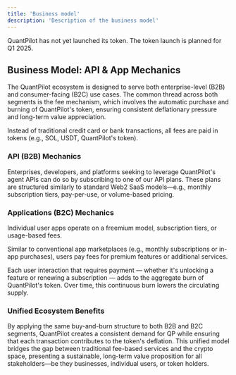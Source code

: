 ```yaml
---
title: 'Business model'
description: 'Description of the business model'
---
```


<Warning>
  QuantPilot has not yet launched its token. The token launch is planned for Q1 2025.
</Warning>

## Business Model: API & App Mechanics

The QuantPilot ecosystem is designed to serve both enterprise-level (B2B) and consumer-facing (B2C) use cases. The common thread across both segments is the fee mechanism, which involves the automatic purchase and burning of QuantPilot's token, ensuring consistent deflationary pressure and long-term value appreciation.

Instead of traditional credit card or bank transactions, all fees are paid in tokens (e.g., SOL, USDT, QuantPilot's token).

### API (B2B) Mechanics

Enterprises, developers, and platforms seeking to leverage QuantPilot's agent APIs can do so by subscribing to one of our API plans. These plans are structured similarly to standard Web2 SaaS models—e.g., monthly subscription tiers, pay-per-use, or volume-based pricing.

### Applications (B2C) Mechanics

Individual user apps operate on a freemium model, subscription tiers, or usage-based fees.

Similar to conventional app marketplaces (e.g., monthly subscriptions or in-app purchases), users pay fees for premium features or additional services.

Each user interaction that requires payment — whether it's unlocking a feature or renewing a subscription — adds to the aggregate burn of QuantPilot's token. Over time, this continuous burn lowers the circulating supply.

### Unified Ecosystem Benefits

By applying the same buy-and-burn structure to both B2B and B2C segments, QuantPilot creates a consistent demand for QP while ensuring that each transaction contributes to the token's deflation. This unified model bridges the gap between traditional fee-based services and the crypto space, presenting a sustainable, long-term value proposition for all stakeholders—be they businesses, individual users, or token holders.
